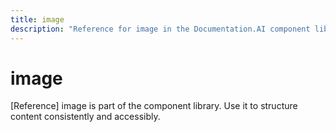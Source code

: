 ```yaml
---
title: image
description: "Reference for image in the Documentation.AI component library."
---
```


# image

[Reference] image is part of the component library. Use it to structure content consistently and accessibly.
